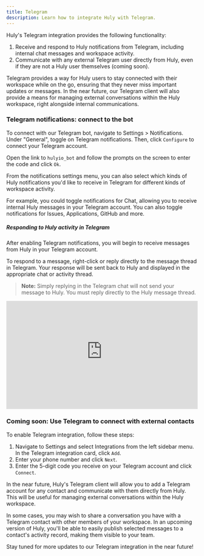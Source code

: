 ```yaml
---
title: Telegram
description: Learn how to integrate Huly with Telegram.
---
```



Huly's Telegram integration provides the following functionality:

1. Receive and respond to Huly notifications from Telegram, including internal chat messages and workspace activity.
2. Communicate with any external Telegram user directly from Huly, even if they are not a Huly user themselves (coming soon).

Telegram provides a way for Huly users to stay connected with their workspace while on the go, ensuring that they never miss important updates or messages. In the near future, our Telegram client will also provide a means for managing external conversations within the Huly workspace, right alongside internal communications.

### Telegram notifications: connect to the bot

To connect with our Telegram bot, navigate to Settings > Notifications. Under "General", toggle on Telegram notifications. Then, click `Configure` to connect your Telegram account.

Open the link to `hulyio_bot` and follow the prompts on the screen to enter the code and click `Ok`.

From the notifications settings menu, you can also select which kinds of Huly notifications you'd like to receive in Telegram for different kinds of workspace activity.

For example, you could toggle notifications for Chat, allowing you to receive internal Huly messages in your Telegram account. You can also toggle notifications for Issues, Applications, GitHub and more.

##### Responding to Huly activity in Telegram

After enabling Telegram notifications, you will begin to receive messages from Huly in your Telegram account.

To respond to a message, right-click or reply directly to the message thread in Telegram. Your response will be sent back to Huly and displayed in the appropriate chat or activity thread.

> **Note:** Simply replying in the Telegram chat will not send your message to Huly. You must reply directly to the Huly message thread.

<div style="position: relative; padding-top: 56.25%;">
  <iframe
    src="https://customer-davn16od7sue0s1k.cloudflarestream.com/e8c73dcf286fc285ab22ab6d99d087a6/iframe?poster=https%3A%2F%2Fcustomer-davn16od7sue0s1k.cloudflarestream.com%2Fe8c73dcf286fc285ab22ab6d99d087a6%2Fthumbnails%2Fthumbnail.jpg%3Ftime%3D%26height%3D600"
    loading="lazy"
    style="border: none; position: absolute; top: 0; left: 0; height: 100%; width: 100%;"
    allow="accelerometer; gyroscope; autoplay; encrypted-media; picture-in-picture;"
    allowfullscreen="true"
  ></iframe>
</div>

### Coming soon: Use Telegram to connect with external contacts

To enable Telegram integration, follow these steps:

1. Navigate to Settings and select Integrations from the left sidebar menu. In the Telegram integration card, click `Add`.
2. Enter your phone number and click `Next`.
3. Enter the 5-digit code you receive on your Telegram account and click `Connect`.

In the near future, Huly's Telegram client will allow you to add a Telegram account for any contact and communicate with them directly from Huly. This will be useful for managing external conversations within the Huly workspace.

In some cases, you may wish to share a conversation you have with a Telegram contact with other members of your workspace. In an upcoming version of Huly, you'll be able to easily publish selected messages to a contact's activity record, making them visible to your team.

Stay tuned for more updates to our Telegram integration in the near future!

